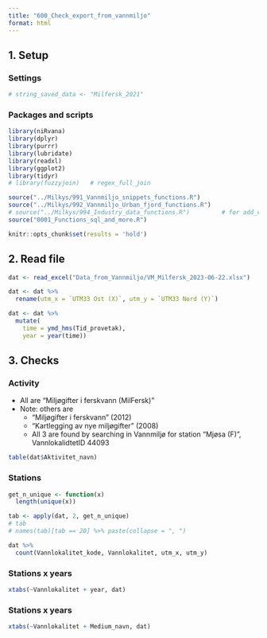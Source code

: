 ```yaml
---
title: "600_Check_export_from_vannmiljo"
format: html
---
```


## 1. Setup  

### Settings  

```r

# string_saved_data <- "Milfersk_2021"

```

### Packages and scripts    

```r

library(niRvana)
library(dplyr)
library(purrr)
library(lubridate)
library(readxl)
library(ggplot2)
library(tidyr)
# library(fuzzyjoin)   # regex_full_join

source("../Milkys/991_Vannmiljo_snippets_functions.R")
source("../Milkys/992_Vannmiljo_Urban_fjord_functions.R")
# source("../Milkys/994_Industry_data_functions.R")         # for add_coordinates()
source("0001_Functions_sql_and_more.R")

knitr::opts_chunk$set(results = 'hold')

```

## 2. Read file   

```r

dat <- read_excel("Data_from_Vannmiljo/VM_Milfersk_2023-06-22.xlsx")

dat <- dat %>%
  rename(utm_x = `UTM33 Ost (X)`, utm_y = `UTM33 Nord (Y)`)

dat <- dat %>%
  mutate(
    time = ymd_hms(Tid_provetak),
    year = year(time))

```

## 3. Checks  

### Activity  

* All are "Miljøgifter i ferskvann (MilFersk)"   
* Note: others are  
    * "Miljøgifter i ferskvann" (2012)  
    * "Kartlegging av nye miljøgifter" (2008)  
    * All 3 are found by searching in Vannmiljø for station "Mjøsa (F)", VannlokalidtetID 44093   

```r

table(dat$Aktivitet_navn)

```


### Stations  

```r

get_n_unique <- function(x)
  length(unique(x))

tab <- apply(dat, 2, get_n_unique)
# tab
# names(tab)[tab == 20] %>% paste(collapse = ", ")

dat %>%
  count(Vannlokalitet_kode, Vannlokalitet, utm_x, utm_y)

```

### Stations x years  
```r

xtabs(~Vannlokalitet + year, dat)

```

### Stations x years  
```r

xtabs(~Vannlokalitet + Medium_navn, dat)

```

